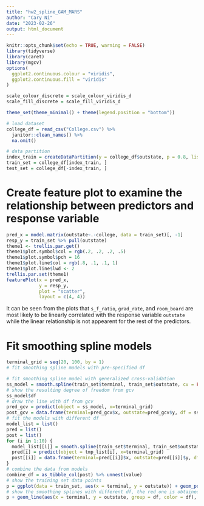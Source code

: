 ```yaml
---
title: "hw2_spline_GAM_MARS"
author: "Cary Ni"
date: "2023-02-26"
output: html_document
---
```


```r
knitr::opts_chunk$set(echo = TRUE, warning = FALSE)
library(tidyverse)
library(caret)
library(mgcv)
options(
  ggplot2.continuous.colour = "viridis",
  ggplot2.continuous.fill = "viridis"
)

scale_colour_discrete = scale_colour_viridis_d
scale_fill_discrete = scale_fill_viridis_d

theme_set(theme_minimal() + theme(legend.position = "bottom"))
```

```r
# load dataset
college_df = read_csv("College.csv") %>% 
  janitor::clean_names() %>% 
  na.omit()

# data partition
index_train = createDataPartition(y = college_df$outstate, p = 0.8, list = FALSE)
train_set = college_df[index_train, ]
test_set = college_df[-index_train, ]
```

# Create feature plot to examine the relationship between predictors and response variable

```r
pred_x = model.matrix(outstate~.-college, data = train_set)[, -1]
resp_y = train_set %>% pull(outstate)
theme1 <- trellis.par.get()
theme1$plot.symbol$col = rgb(.2, .2, .2, .5)
theme1$plot.symbol$pch = 16
theme1$plot.line$col = rgb(.8, .1, .1, 1)
theme1$plot.line$lwd <- 2
trellis.par.set(theme1)
featurePlot(x = pred_x, 
            y = resp_y, 
            plot = "scatter", 
            layout = c(4, 4))
```

It can be seen from the plots that `s_f_ratio`, `grad_rate`, and `room_board` are most likely to be linearly correlated with the response variable `outstate` while the linear relationship is not appearent for the rest of the predictors. 

# Fit smoothing spline models

```r
terminal_grid = seq(20, 100, by = 1)
# fit smoothing spline models with pre-specified df

# fit smoothing spline model with generalized cross-validation
ss_model = smooth.spline(train_set$terminal, train_set$outstate, cv = FALSE)
# show the resulting degree of freedom from gcv
ss_model$df
# draw the line with df from gcv
pred_gcv = predict(object = ss_model, x=terminal_grid)
post_gcv = data.frame(terminal=pred_gcv$x, outstate=pred_gcv$y, df = ss_model$df)
# fit the models with different df
model_list = list()
pred = list()
post = list()
for (i in 1:10) {
  model_list[[i]] = smooth.spline(train_set$terminal, train_set$outstate, df = 2*i)
  pred[i] = predict(object = tmp_list[i], x=terminal_grid)
  post[[i]] = data.frame(terminal=pred[[i]]$x, outstate=pred[[i]]$y, df = 2*i)
}
# combine the data from models 
combine_df = as_tibble_col(post) %>% unnest(value)
# show the training set data points
p = ggplot(data = train_set, aes(x = terminal, y = outstate)) + geom_point(color= rgb(.2, .4, .2, .5))
# show the smoothing splines with different df, the red one is obtained from gcv
p + geom_line(aes(x = terminal, y = outstate, group = df, color = df), data = combine_df) + geom_line(aes(x = terminal, y = outstate), color = 'red', data = post_gcv)
```

